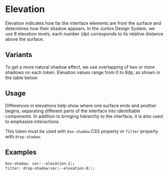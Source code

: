 
<Meta title='Tokens/Elevation' />

# Elevation

Elevation indicates how far the interface elements are from the surface and determines how their shadow appears. In the Juntos Design System, we use 8 elevation levels, each number (dp) corresponds to its relative distance above the surface.

## Variants

To get a more natural shadow effect, we use overlapping of two or more shadows on each token. Elevation values range from 0 to 8dp, as shown in the table below:

<Table
  headers={['Variable', 'Value']}
  rows={[
    ['var(--elevation-1)', '0px 1px 1px rgba(0, 0, 0, 0.14)'],
    [
      'var(--elevation-2)',
      '0px 1px 5px rgba(0, 0, 0, 0.12), 0px 2px 2px rgba(0, 0, 0, 0.14)',
    ],
    [
      'var(--elevation-3)',
      '0px 1px 10px rgba(0, 0, 0, 0.12), 0px 4px 5px rgba(0, 0, 0, 0.14), 0px 2px 4px rgba(0, 0, 0, 0.2)',
    ],
    [
      'var(--elevation-4)',
      '0px 1px 18px rgba(0, 0, 0, 0.12), 0px 6px 10px rgba(0, 0, 0, 0.14), 0px 3px 5px rgba(0, 0, 0, 0.2)',
    ],
    [
      'var(--elevation-5)',
      '0px 5px 22px rgba(0, 0, 0, 0.12), 0px 12px 17px rgba(0, 0, 0, 0.14), 0px 7px 8px rgba(0, 0, 0, 0.2)',
    ],
    [
      'var(--elevation-6)',
      '0px 6px 30px rgba(0, 0, 0, 0.12), 0px 16px 24px rgba(0, 0, 0, 0.14), 0px 8px 10px rgba(0, 0, 0, 0.2)',
    ],
    [
      'var(--elevation-7)',
      '0px 8px 38px rgba(0, 0, 0, 0.12), 0px 20px 31px rgba(0, 0, 0, 0.14), 0px 10px 13px rgba(0, 0, 0, 0.2)',
    ],
    [
      'var(--elevation-8)',
      '0px 9px 46px rgba(0, 0, 0, 0.12), 0px 24px 38px rgba(0, 0, 0, 0.14), 0px 11px 15px rgba(0, 0, 0, 0.2)',
    ],
    ['var(--zindex-1)', '1'],
    ['var(--zindex-10)', '10'],
    ['var(--zindex-100)', '100'],
    ['var(--zindex-1000)', '1000'],
    ['var(--zindex-overlay)', '10000'],
  ]}
/>

## Usage

Differences in elevations help show where one surface ends and another begins, separating different parts of the interface into identifiable components. In addition to bringing hierarchy to the interface, it is also used to emphasize interactions.

This token must be used with `box-shadow` CSS property or `filter` property with `drop-shadow`.

## Examples

```CSS
box-shadow: var(--elevation-2);
filter: drop-shadow(var(--elevation-8));
```

<BoxList>
  <Box elevation="--elevation-1" />

<Box elevation='--elevation-2' />

<Box elevation='--elevation-3' />

<Box elevation='--elevation-4' />

<Box elevation='--elevation-5' />

<Box elevation='--elevation-6' />

<Box elevation='--elevation-7' />

  <Box elevation="--elevation-8" />
</BoxList>
